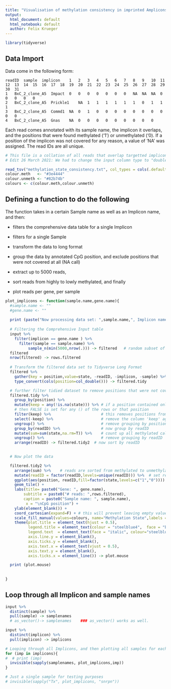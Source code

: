 ```yaml
---
title: "Visualisation of methylation consistency in imprinted Amplicons"
output:
  html_document: default
  html_notebook: default
  author: Felix Krueger
---
```



```r
library(tidyverse)
```


## Data Import

Data come in the following form:

```
readID	sample	implicon	1	2	3	4	5	6	7	8	9	10	11	12	13	14	15	16	17	18	19	20	21	22	23	24	25	26	27	28	29	30	31
1	BxC_2_clone_A5	Impact	0	0	0	0	0	0	0	NA	NA	NA	0	0	0	0	0
2	BxC_2_clone_A5	Prickle1	NA	1	1	1	1	1	1	0	1	1	1
3	BxC_2_clone_A5	Commd1	NA	0	1	0	0	0	0	0	0	0	0	0	0
4	BxC_2_clone_A5	Gnas	NA	0	0	0	0	0	0	0	0	0
```

Each read comes annotated with its sample name, the implicon it overlaps, and the positions that were found methylated ('1') or unmethylated ('0). If a position of the implicon was not covered for any reason, a value of 'NA' was assigned. The read IDs are all unique.

```r
# This file is a collation of all reads that overlap targetted implicons for all samples
# Edit 26 March 2021: We had to change the input column type to "double", as a few columns were auto-detected as "character"

read_tsv("methylation_state_consistency.txt", col_types = cols(.default = "d", sample = col_character(), implicon = col_character())) -> input
colour.meth   <- "#3e4444"
colour.unmeth <- "#82b74b"
colours <- c(colour.meth,colour.unmeth)
```


## Defining a function to do the following
The function takes in a certain Sample name as well as an Implicon name, and then:

- filters the comprehensive data table for a single Implicon
- filters for a single Sample
- transform the data to long format
- group the data by annotated CpG position, and exclude positions that were not covered at all (NA call)

- extract up to 5000 reads, 
- sort reads from highly to lowly methylated, and finally
- plot reads per gene, per sample


```r

plot_implicons <- function(sample.name,gene.name){
  #sample.name <- ""
  #gene.name <- ""
 
  print (paste("Now processing data set: ",sample.name,", Implicon name: ", gene.name))
         
  # Filtering the Comprehensive Input table
  input %>% 
    filter(implicon == gene.name ) %>% 
      filter(sample == sample.name) %>%
          sample_n(min(5000,nrow(.))) -> filtered   # random subset of 5000 rows
  filtered
  nrow(filtered) -> rows.filtered
  
  # Transform the filtered data set to Tidyverse Long Format
  filtered %>% 
    gather(key = position,value=state, -readID, -implicon, -sample) %>% 
    type_convert(cols(position=col_double())) -> filtered.tidy

  # further filter tidied dataset to remove positions that were not covered at all and sort reads by readID
  filtered.tidy %>%
    group_by(position) %>% 
    mutate(keep = any(!is.na(state))) %>% # if a position contained only NAs, 
    # then FALSE is set for any () of the rows or that position
    filter(keep) %>%                      # this removes positions from the dataset that were set to FALSE
    select(-keep) %>%                     # remove the column 'keep' again
    ungroup() %>%                         # remove grouping by position
    group_by(readID) %>%                  # now group by readID
    mutate(sum=sum(state,na.rm=T)) %>%    # count up all methylated calls, and save in new column called 'sum'
    ungroup() %>%                         # remove grouping by readID
    arrange(readID) -> filtered.tidy2  # now sort by readID

  
  # Now plot the data

  filtered.tidy2 %>% 
    arrange(sum) %>%    # reads are sorted from methylated to unmethylated
    mutate(readID = factor(readID,levels=unique(readID))) %>%  # set readID as level so they don't get sorted alphabetically
    ggplot(aes(position, readID,fill=factor(state,levels=c("1","0")))) +
    geom_tile() +
    labs(title= paste0("Gene: ", gene.name), 
        subtitle = paste0("# reads: ",rows.filtered),
        caption = paste0("Sample name: ", sample.name),
         x = "\nCpG position") +
    ylab(element_blank()) +
    coord_cartesian(expand=F) + # this will prevent leaving empty values on either side of the plot
    scale_fill_manual(values=colours, name="Methylation State",labels = c("meth", "unmeth")) +
    theme(plot.title = element_text(hjust = 0.5), 
          legend.title = element_text(colour = "steelblue4",  face = "bold"),
          legend.text  = element_text(face = "italic", colour="steelblue4"),
          axis.line.y = element_blank(),
          axis.ticks.y = element_blank(),
          axis.text.x = element_text(vjust = 0.5),
          axis.text.y = element_blank(),
          axis.ticks.x = element_line()) -> plot.mouse

  print (plot.mouse)
 
    
}
```
## Loop through all Implicon and sample names

```r
input %>%
  distinct(sample) %>% 
  pull(sample) -> samplenames
  # as_vector()-> samplenames    ### as_vector() works as well.

input %>%
  distinct(implicon) %>% 
  pull(implicon) -> implicons

# Looping through all Implicons, and then plotting all samples for each Implicon
for (imp in implicons){
#  # print (imp) 
  invisible(sapply(samplenames, plot_implicons,imp))
}

# Just a single sample for testing purposes
# invisible(sapply("Tx", plot_implicons, "snrpn"))

```








